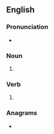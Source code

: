 {{also|Hucks}}

==English==

===Pronunciation===
* {{IPA|/hʌks/|lang=en}}

===Noun===
{{head|en|noun plural form}}

# {{plural of|huck|lang=en}}

===Verb===
{{head|en|verb form}}

# {{en-third person singular of|huck}}

===Anagrams===
* {{l|en|shuck}}